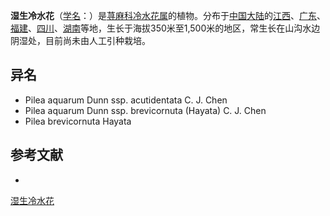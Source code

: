 {{Speciesbox
| name = 湿生冷水花
| status = 
| status_system = 
| image =
| genus = Pilea
| species = aquarum
| authority = Dunn
| subdivision_ranks =[[亚种|亚种]]
| subdivision =
* 湿生冷水花 ''P. a.'' subsp. ''aquarum''
* [[短角湿生冷花|短角湿生冷花]] ''P. a.'' subsp. ''brevicornuta''
* [[锐齿湿生冷水花|锐齿湿生冷水花]] ''P. a.'' subsp. ''acutidentata''
}}

'''湿生冷水花'''（[[学名|学名]]：{{lang|la|''Pilea aquarum''}}）是[[荨麻科|荨麻科]][[冷水花属|冷水花属]]的植物。分布于[[中国大陆|中国大陆]]的[[江西|江西]]、[[广东|广东]]、[[福建|福建]]、[[四川|四川]]、[[湖南|湖南]]等地，生长于海拔350米至1,500米的地区，常生长在山沟水边阴湿处，目前尚未由人工引种栽培。

== 异名 ==
* Pilea aquarum Dunn ssp. acutidentata C. J. Chen
* Pilea aquarum Dunn ssp. brevicornuta (Hayata) C. J. Chen
* Pilea brevicornuta Hayata

== 参考文献 ==
<div class="references-small">
* {{cite web| url =http://www.bioinfo.cn/db05/KmzwSpecies.php?action=view&id=22785| title =湿生冷水花（原亚种）| work =《中国高等植物数据库全库》| publisher =中国科学院微生物研究所| author =昆明植物研究所| accessdate =2009-02-25| deadurl =yes| archiveurl =https://web.archive.org/web/20160305053101/http://www.bioinfo.cn/db05/KmzwSpecies.php?action=view&id=22785| archivedate =2016-03-05}}
</div>
{{Taxonbar|from=Q15231721}}

[[Category:冷水花属|湿生冷水花]]


{{植物小作品}}